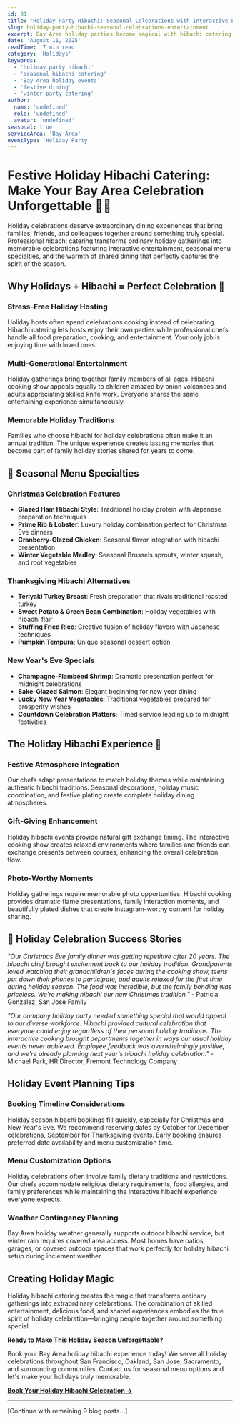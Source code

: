 ```yaml
---
id: 31
title: "Holiday Party Hibachi: Seasonal Celebrations with Interactive Entertainment"
slug: holiday-party-hibachi-seasonal-celebrations-entertainment
excerpt: Bay Area holiday parties become magical with hibachi catering. Warm gatherings, seasonal ingredients, and festive entertainment that brings families and friends together.
date: 'August 11, 2025'
readTime: '7 min read'
category: 'Holidays'
keywords:
  - 'holiday party hibachi'
  - 'seasonal hibachi catering'
  - 'Bay Area holiday events'
  - 'festive dining'
  - 'winter party catering'
author:
  name: 'undefined'
  role: 'undefined'
  avatar: 'undefined'
seasonal: true
serviceArea: 'Bay Area'
eventType: 'Holiday Party'
---
```


# Festive Holiday Hibachi Catering: Make Your Bay Area Celebration Unforgettable 🎄🍤

Holiday celebrations deserve extraordinary dining experiences that bring families, friends, and colleagues together around something truly special. Professional hibachi catering transforms ordinary holiday gatherings into memorable celebrations featuring interactive entertainment, seasonal menu specialties, and the warmth of shared dining that perfectly captures the spirit of the season.

## Why Holidays + Hibachi = Perfect Celebration 🎁

### Stress-Free Holiday Hosting

Holiday hosts often spend celebrations cooking instead of celebrating. Hibachi catering lets hosts enjoy their own parties while professional chefs handle all food preparation, cooking, and entertainment. Your only job is enjoying time with loved ones.

### Multi-Generational Entertainment

Holiday gatherings bring together family members of all ages. Hibachi cooking show appeals equally to children amazed by onion volcanoes and adults appreciating skilled knife work. Everyone shares the same entertaining experience simultaneously.

### Memorable Holiday Traditions

Families who choose hibachi for holiday celebrations often make it an annual tradition. The unique experience creates lasting memories that become part of family holiday stories shared for years to come.

## 🎄 Seasonal Menu Specialties

### Christmas Celebration Features

- **Glazed Ham Hibachi Style**: Traditional holiday protein with Japanese preparation techniques
- **Prime Rib & Lobster**: Luxury holiday combination perfect for Christmas Eve dinners
- **Cranberry-Glazed Chicken**: Seasonal flavor integration with hibachi presentation
- **Winter Vegetable Medley**: Seasonal Brussels sprouts, winter squash, and root vegetables

### Thanksgiving Hibachi Alternatives

- **Teriyaki Turkey Breast**: Fresh preparation that rivals traditional roasted turkey
- **Sweet Potato & Green Bean Combination**: Holiday vegetables with hibachi flair
- **Stuffing Fried Rice**: Creative fusion of holiday flavors with Japanese techniques
- **Pumpkin Tempura**: Unique seasonal dessert option

### New Year's Eve Specials

- **Champagne-Flambéed Shrimp**: Dramatic presentation perfect for midnight celebrations
- **Sake-Glazed Salmon**: Elegant beginning for new year dining
- **Lucky New Year Vegetables**: Traditional vegetables prepared for prosperity wishes
- **Countdown Celebration Platters**: Timed service leading up to midnight festivities

## The Holiday Hibachi Experience 🎪

### Festive Atmosphere Integration

Our chefs adapt presentations to match holiday themes while maintaining authentic hibachi traditions. Seasonal decorations, holiday music coordination, and festive plating create complete holiday dining atmospheres.

### Gift-Giving Enhancement

Holiday hibachi events provide natural gift exchange timing. The interactive cooking show creates relaxed environments where families and friends can exchange presents between courses, enhancing the overall celebration flow.

### Photo-Worthy Moments

Holiday gatherings require memorable photo opportunities. Hibachi cooking provides dramatic flame presentations, family interaction moments, and beautifully plated dishes that create Instagram-worthy content for holiday sharing.

## 🌟 Holiday Celebration Success Stories

_"Our Christmas Eve family dinner was getting repetitive after 20 years. The hibachi chef brought excitement back to our holiday tradition. Grandparents loved watching their grandchildren's faces during the cooking show, teens put down their phones to participate, and adults relaxed for the first time during holiday season. The food was incredible, but the family bonding was priceless. We're making hibachi our new Christmas tradition."_ - Patricia Gonzalez, San Jose Family

_"Our company holiday party needed something special that would appeal to our diverse workforce. Hibachi provided cultural celebration that everyone could enjoy regardless of their personal holiday traditions. The interactive cooking brought departments together in ways our usual holiday events never achieved. Employee feedback was overwhelmingly positive, and we're already planning next year's hibachi holiday celebration."_ - Michael Park, HR Director, Fremont Technology Company

## Holiday Event Planning Tips

### Booking Timeline Considerations

Holiday season hibachi bookings fill quickly, especially for Christmas and New Year's Eve. We recommend reserving dates by October for December celebrations, September for Thanksgiving events. Early booking ensures preferred date availability and menu customization time.

### Menu Customization Options

Holiday celebrations often involve family dietary traditions and restrictions. Our chefs accommodate religious dietary requirements, food allergies, and family preferences while maintaining the interactive hibachi experience everyone expects.

### Weather Contingency Planning

Bay Area holiday weather generally supports outdoor hibachi service, but winter rain requires covered area access. Most homes have patios, garages, or covered outdoor spaces that work perfectly for holiday hibachi setup during inclement weather.

## Creating Holiday Magic

Holiday hibachi catering creates the magic that transforms ordinary gatherings into extraordinary celebrations. The combination of skilled entertainment, delicious food, and shared experiences embodies the true spirit of holiday celebration—bringing people together around something special.

**Ready to Make This Holiday Season Unforgettable?**

Book your Bay Area holiday hibachi experience today! We serve all holiday celebrations throughout San Francisco, Oakland, San Jose, Sacramento, and surrounding communities. Contact us for seasonal menu options and let's make your holidays truly memorable.

[**Book Your Holiday Hibachi Celebration →**](#contact)

---

[Continue with remaining 9 blog posts...]
